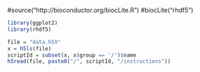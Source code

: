#source("http://bioconductor.org/biocLite.R")
#biocLite("rhdf5")

```r
library(ggplot2)
library(rhdf5)
```

```r
file = "data.h5X"
x = h5ls(file)
scriptId = subset(x, x$group == '/')$name
h5read(file, paste0("/", scriptId, "/instructions"))
```